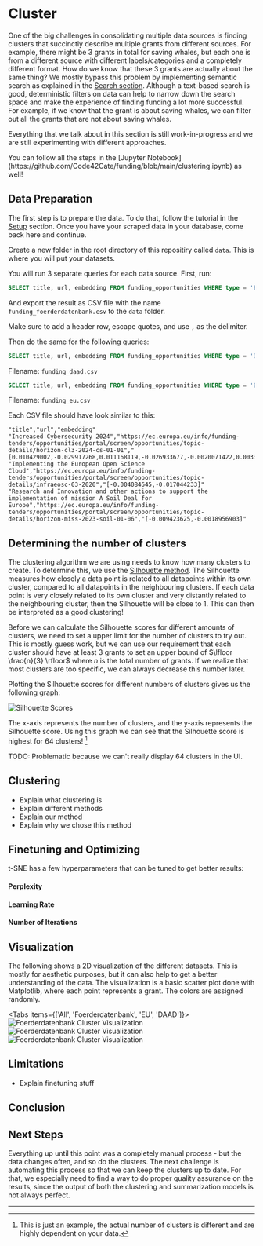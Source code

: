 
# Cluster

One of the big challenges in consolidating multiple data sources is finding clusters that succinctly describe multiple grants from different sources. For example, there might be 3 grants in total for saving whales, but each one is from a different source with different labels/categories and a completely different format. How do we know that these 3 grants are actually about the same thing? We mostly bypass this problem by implementing semantic search as explained in the [Search section](/search). Although a text-based search is good, deterministic filters on data can help to narrow down the search space and make the experience of finding funding a lot more successful. For example, if we know that the grant is about saving whales, we can filter out all the grants that are not about saving whales.

Everything that we talk about in this section is still work-in-progress and we are still experimenting with different approaches.

<Callout>
  You can follow all the steps in the [Jupyter
  Notebook](https://github.com/Code42Cate/funding/blob/main/clustering.ipynb) as well!
</Callout>

## Data Preparation

The first step is to prepare the data. To do that, follow the tutorial in the [Setup](/setup) section. Once you have your scraped data in your database, come back here and continue.

Create a new folder in the root directory of this repositiry called `data`. This is where you will put your datasets.

You will run 3 separate queries for each data source. First, run:

```sql copy
SELECT title, url, embedding FROM funding_opportunities WHERE type = 'FOERDERDATENBANK'
```

And export the result as CSV file with the name `funding_foerderdatenbank.csv` to the `data` folder.

Make sure to add a header row, escape quotes, and use `,` as the delimiter.

Then do the same for the following queries:

```sql copy
SELECT title, url, embedding FROM funding_opportunities WHERE type = 'DAAD'
```

Filename: `funding_daad.csv`

```sql copy
SELECT title, url, embedding FROM funding_opportunities WHERE type = 'EU'
```

Filename: `funding_eu.csv`

Each CSV file should have look similar to this:

```csv
"title","url","embedding"
"Increased Cybersecurity 2024","https://ec.europa.eu/info/funding-tenders/opportunities/portal/screen/opportunities/topic-details/horizon-cl3-2024-cs-01-01","[0.010429002,-0.029917268,0.011168119,-0.026933677,-0.0020071422,0.0033717954]"
"Implementing the European Open Science Cloud","https://ec.europa.eu/info/funding-tenders/opportunities/portal/screen/opportunities/topic-details/infraeosc-03-2020","[-0.004084645,-0.017044233]"
"Research and Innovation and other actions to support the implementation of mission A Soil Deal for Europe","https://ec.europa.eu/info/funding-tenders/opportunities/portal/screen/opportunities/topic-details/horizon-miss-2023-soil-01-06","[-0.009423625,-0.0018956903]"
```

## Determining the number of clusters

The clustering algorithm we are using needs to know how many clusters to create. To determine this, we use the [Silhouette method](https://en.wikipedia.org/wiki/Determining_the_number_of_clusters_in_a_data_set#Silhouette_method). The Silhouette measures how closely a data point is related to all datapoints within its own cluster, compared to all datapoints in the neighbouring clusters. If each data point is very closely related to its own cluster and very distantly related to the neighbouring cluster, then the Silhouette will be close to 1. This can then be interpreted as a good clustering!

Before we can calculate the Silhouette scores for different amounts of clusters, we need to set a upper limit for the number of clusters to try out. This is mostly guess work, but we can use our requirement that each cluster should have at least 3 grants to set an upper bound of $\lfloor \frac{n}{3} \rfloor$ where $n$ is the total number of grants. If we realize that most clusters are too specific, we can always decrease this number later.

Plotting the Silhouette scores for different numbers of clusters gives us the following graph:

<Image src="/silhouette.png" alt="Silhouette Scores" width={300} height={300} />

The x-axis represents the number of clusters, and the y-axis represents the Silhouette score. Using this graph we can see that the Silhouette score is highest for 64 clusters! [^1]

TODO: Problematic because we can't really display 64 clusters in the UI.

[^1]: This is just an example, the actual number of clusters is different and are highly dependent on your data.

## Clustering

- Explain what clustering is
- Explain different methods
- Explain our method
- Explain why we chose this method

## Finetuning and Optimizing

t-SNE has a few hyperparameters that can be tuned to get better results:

#### Perplexity

#### Learning Rate

#### Number of Iterations

## Visualization

The following shows a 2D visualization of the different datasets. This is mostly for aesthetic purposes, but it can also help to get a better understanding of the data. The visualization is a basic scatter plot done with Matplotlib, where each point represents a grant. The colors are assigned randomly.

<Tabs items={['All', 'Foerderdatenbank', 'EU', 'DAAD']}>
  <Tab></Tab>
  <Tab>
    <Image src="/fd.png" alt="Foerderdatenbank Cluster Visualization" width={1000} height={1000} />
  </Tab>
  <Tab>
    <Image src="/eu.png" alt="Foerderdatenbank Cluster Visualization" width={1000} height={1000} />
  </Tab>
  <Tab>
    <Image src="/daad.png" alt="Foerderdatenbank Cluster Visualization" width={1000} height={1000} />
  </Tab>
</Tabs>

## Limitations

- Explain finetuning stuff

## Conclusion

## Next Steps

Everything up until this point was a completely manual process - but the data changes often, and so do the clusters. The next challenge is automating this process so that we can keep the clusters up to date. For that, we especially need to find a way to do proper quality assurance on the results, since the output of both the clustering and summarization models is not always perfect.

---

